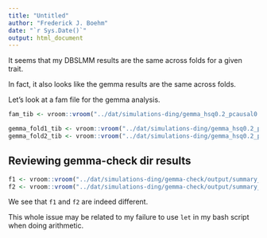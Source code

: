 ```yaml
---
title: "Untitled"
author: "Frederick J. Boehm"
date: "`r Sys.Date()`"
output: html_document
---
```


It seems that my DBSLMM results are the same across folds for a given trait. 

In fact, it also looks like the gemma results are the same across folds. 

Let's look at a fam file for the gemma analysis.

```r
fam_tib <- vroom::vroom("../dat/simulations-ding/gemma_hsq0.2_pcausal0.001/chr1.fam", col_names = FALSE)
```

```r
gemma_fold1_tib <- vroom::vroom("../dat/simulations-ding/gemma_hsq0.2_pcausal0.001/output/summary_ukb_pheno1_fold1_chr22.assoc.txt")
gemma_fold2_tib <- vroom::vroom("../dat/simulations-ding/gemma_hsq0.2_pcausal0.001/output/summary_ukb_pheno1_fold2_chr22.assoc.txt")

```


## Reviewing gemma-check dir results

```r
f1 <- vroom::vroom("../dat/simulations-ding/gemma-check/output/summary_ukb_pheno1_fold1_chr22.assoc.txt")
f2 <- vroom::vroom("../dat/simulations-ding/gemma-check/output/summary_ukb_pheno1_fold2_chr22.assoc.txt")

```

We see that `f1` and `f2` are indeed different.

This whole issue may be related to my failure to use `let` in my bash script when doing arithmetic.



